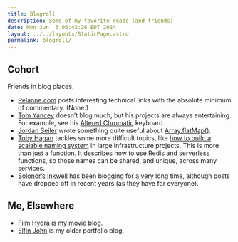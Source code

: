 ```yaml
---
title: Blogroll
description: Some of my favorite reads (and friends)
date: Mon Jun  3 06:43:26 EDT 2024
layout: ../../layouts/StaticPage.astro
permalink: blogroll/
---
```


## Cohort

Friends in blog places.

- [Pelanne.com](https://pelanne.com/) posts interesting technical links with the absolute minimum of commentary. (None.)
- [Tom Yancey](https://thomasyancey.com/) doesn’t blog much, but his projects are always entertaining. For example, see his [Altered Chromatic](https://thomasyancey.com/#/projects/alteredchromatic) keyboard.
- [Jordan Seiler](https://jordanseiler.xyz/) wrote something quite useful about [Array.flatMap()](https://jordanseiler.xyz/posts/2023-04-30-flat-map/).
- [Toby Hagan](https://tobyhagan.com/) tackles some more difficult topics, like [how to build a scalable naming system](https://tobyhagan.com/blog/create-a-scalable-naming-system) in large infrastructure projects. This is more than just a function. It describes how to use Redis and serverless functions, so those names can be shared, and unique, across many services.
- [Solonor’s Inkwell](https://www.solonor.com) has been blogging for a very long time, although posts have dropped off in recent years (as they have for everyone).

## Me, Elsewhere

- [Film Hydra](https://www.filmhydra.com/) is my movie blog.
- [Elfin John](https://www.elfinjohn.com/) is my older portfolio blog.
